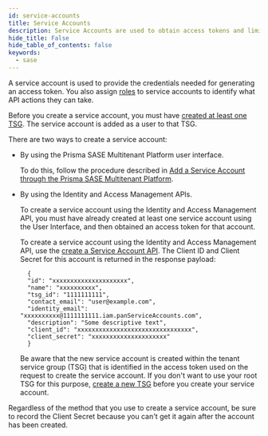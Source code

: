 ```yaml
---
id: service-accounts
title: Service Accounts
description: Service Accounts are used to obtain access tokens and limit access to SASE APIs.
hide_title: False
hide_table_of_contents: false
keywords:
  - sase
---
```


A service account is used to provide the credentials needed for generating an access token.
You also assign [roles](/sase/docs/roles) to service accounts to identify what API actions
they can take.

Before you create a service account, you must have
[created at least one TSG](/sase/docs/tenant-service-groups). The service
account is added as a user to that TSG.

There are two ways to create a service account:

- By using the Prisma SASE Multitenant Platform user interface.

  To do this, follow the procedure described in
  [Add a Service Account through the Prisma SASE Multitenant
  Platform](https://docs.paloaltonetworks.com/sase/prisma-sase-multitenant-platform/manage-access-permissions-multitenants/add-service-accounts).

- By using the Identity and Access Management APIs.

  To create a service account using the Identity and Access Management API, you must have already
  created at least one service account using the User Interface, and then obtained an access token for
  that account.

  To create a service account using the Identity and Access Management API, use the
  [create a Service Account
  API](/sase/api/iam/post-iam-v-1-service-accounts).
  The Client ID and Client Secret for this account is returned in the response payload:

        {
        "id": "xxxxxxxxxxxxxxxxxxxxx",
        "name": "xxxxxxxxxx",
        "tsg_id": "1111111111",
        "contact_email": "user@example.com",
        "identity_email": "xxxxxxxxxx@1111111111.iam.panServiceAccounts.com",
        "description": "Some descriptive text",
        "client_id": "xxxxxxxxxxxxxxxxxxxxxxxxxxxxxxxx",
        "client_secret": "xxxxxxxxxxxxxxxxxxxxx"
        }

  Be aware that the new service account is created within the tenant service group (TSG)
  that is identified in the access token used on the request to create the service
  account. If you don't want to use your root TSG for this purpose,
  [create a new TSG](/sase/api/tenancy/post-tenancy-v-1-tenant-service-groups)
  before you create your service account.

Regardless of the method that you use to create a service account, be sure to record the
Client Secret because you can't get it again after the account has been created.
